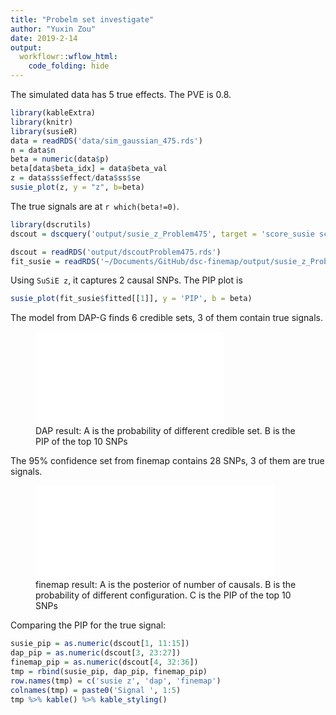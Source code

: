 ```yaml
---
title: "Probelm set investigate"
author: "Yuxin Zou"
date: 2019-2-14
output: 
  workflowr::wflow_html:
    code_folding: hide
---
```


The simulated data has 5 true effects. The PVE is 0.8.

```r
library(kableExtra)
library(knitr)
library(susieR)
data = readRDS('data/sim_gaussian_475.rds')
n = data$n
beta = numeric(data$p)
beta[data$beta_idx] = data$beta_val
z = data$ss$effect/data$ss$se
susie_plot(z, y = "z", b=beta)
```

The true signals are at `r which(beta!=0)`.

```r
library(dscrutils)
dscout = dscquery('output/susie_z_Problem475', target = 'score_susie score_dap score_finemap score_susie.total score_susie.valid score_susie.size score_susie.purity score_susie.top score_susie.objective score_susie.converged score_susie.overlap score_susie.signal_pip score_dap.total score_dap.valid score_dap.size score_dap.avgr2 score_dap.top score_dap.overlap score_dap.signal_pip score_finemap.total score_finemap.valid score_finemap.size score_finemap.signal_pip')
```

```r
dscout = readRDS('output/dscoutProblem475.rds')
fit_susie = readRDS('~/Documents/GitHub/dsc-finemap/output/susie_z_Problem475/susie_z/full_data_1_get_sumstats_1_susie_z_1.rds')
```

Using `SuSiE z`, it captures 2 causal SNPs. The PIP plot is
```r
susie_plot(fit_susie$fitted[[1]], y = 'PIP', b = beta)
```

The model from DAP-G finds 6 credible sets, 3 of them contain true signals. 

![DAP result: A is the probability of different credible set. B is the PIP of the top 10 SNPs](output/full_data_1_get_sumstats_1_dap_z_1_plot_dap_1.plot_file.pdf)

<!--
```r
knitr::include_graphics("./output/full_data_1_get_sumstats_1_dap_z_1_plot_dap_1.plot_file.pdf")
```
-->

The 95% confidence set from finemap contains 28 SNPs, 3 of them are true signals.

![finemap result: A is the posterior of number of causals. B is the probability of different configuration. C is the PIP of the top 10 SNPs](./output/full_data_1_get_sumstats_1_finemap_1_plot_finemap_1.plot_file.pdf){width=90%}

<!--
\begin{figure}
\includegraphics{'output/full_data_1_get_sumstats_1_finemap_1_plot_finemap_1.plot_file.pdf'}
\caption{finemap result: A is the posterior of number of causals. B is the probability of different configuration. C is the PIP of the top 10 SNPs.}
\end{figure}
-->


Comparing the PIP for the true signal:
```r
susie_pip = as.numeric(dscout[1, 11:15])
dap_pip = as.numeric(dscout[3, 23:27])
finemap_pip = as.numeric(dscout[4, 32:36])
tmp = rbind(susie_pip, dap_pip, finemap_pip)
row.names(tmp) = c('susie z', 'dap', 'finemap')
colnames(tmp) = paste0('Signal ', 1:5)
tmp %>% kable() %>% kable_styling()
```


















